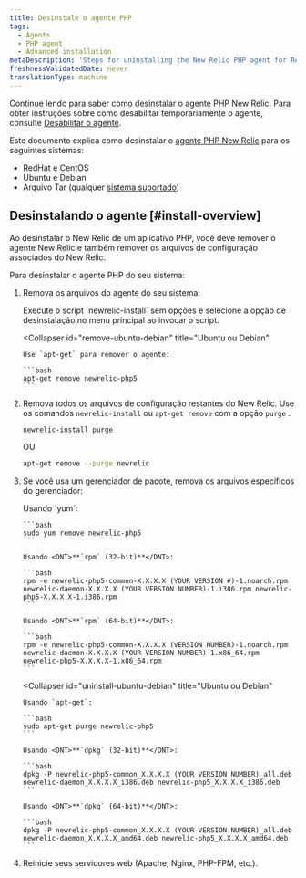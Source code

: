 ```yaml
---
title: Desinstale o agente PHP
tags:
  - Agents
  - PHP agent
  - Advanced installation
metaDescription: 'Steps for uninstalling the New Relic PHP agent for RedHat, CentOS, Debian, Ubuntu and tarball'
freshnessValidatedDate: never
translationType: machine
---
```


Continue lendo para saber como desinstalar o agente PHP New Relic. Para obter instruções sobre como desabilitar temporariamente o agente, consulte [Desabilitar o agente](/docs/agents/manage-apm-agents/installation/disable-apm-agent#php).

Este documento explica como desinstalar o [agente PHP New Relic](/docs/agents/php-agent/getting-started/new-relic-php) para os seguintes sistemas:

* <DNT>RedHat</DNT> e <DNT>CentOS</DNT>
* <DNT>Ubuntu</DNT> e <DNT>Debian</DNT>
* Arquivo Tar (qualquer [sistema suportado](/docs/agents/php-agent/getting-started/php-agent-compatibility-requirements#operating-systems))

## Desinstalando o agente [#install-overview]

Ao desinstalar o New Relic de um aplicativo PHP, você deve remover o agente New Relic e também remover os arquivos de configuração associados do New Relic.

Para desinstalar o agente PHP do seu sistema:

1. Remova os arquivos do agente do seu sistema:

   <CollapserGroup>
     <Collapser
       id="remove-redhat-centos"
       title="RedHat ou CentOS"
     >
       Execute o script `newrelic-install` sem opções e selecione a opção de desinstalação no menu principal ao invocar o script.
     </Collapser>

     <Collapser
       id="remove-ubuntu-debian"
       title="Ubuntu ou Debian"
     >
       Use `apt-get` para remover o agente:

       ```bash
       apt-get remove newrelic-php5
       ```
     </Collapser>
   </CollapserGroup>

2. Remova todos os arquivos de configuração restantes do New Relic. Use os comandos `newrelic-install` ou `apt-get remove` com a opção `purge` .

   ```bash
   newrelic-install purge
   ```

   OU

   ```bash
   apt-get remove --purge newrelic
   ```

3. Se você usa um gerenciador de pacote, remova os arquivos específicos do gerenciador:

   <CollapserGroup>
     <Collapser
       id="uninstall-redhat-centos"
       title="RedHat ou CentOS"
     >
       Usando `yum`:

       ```bash
       sudo yum remove newrelic-php5
       ```

       Usando <DNT>**`rpm` (32-bit)**</DNT>:

       ```bash
       rpm -e newrelic-php5-common-X.X.X.X (YOUR VERSION #)-1.noarch.rpm newrelic-daemon-X.X.X.X (YOUR VERSION NUMBER)-1.i386.rpm newrelic-php5-X.X.X.X-1.i386.rpm
       ```

       Usando <DNT>**`rpm` (64-bit)**</DNT>:

       ```bash
       rpm -e newrelic-php5-common-X.X.X.X (VERSION NUMBER)-1.noarch.rpm newrelic-daemon-X.X.X.X (YOUR VERSION NUMBER)-1.x86_64.rpm newrelic-php5-X.X.X.X-1.x86_64.rpm
       ```
     </Collapser>

     <Collapser
       id="uninstall-ubuntu-debian"
       title="Ubuntu ou Debian"
     >
       Usando `apt-get`:

       ```bash
       sudo apt-get purge newrelic-php5
       ```

       Usando <DNT>**`dpkg` (32-bit)**</DNT>:

       ```bash
       dpkg -P newrelic-php5-common_X.X.X.X (YOUR VERSION NUMBER)_all.deb newrelic-daemon_X.X.X.X_i386.deb newrelic-php5_X.X.X.X_i386.deb
       ```

       Usando <DNT>**`dpkg` (64-bit)**</DNT>:

       ```bash
       dpkg -P newrelic-php5-common_X.X.X.X (YOUR VERSION NUMBER)_all.deb newrelic-daemon_X.X.X.X_amd64.deb newrelic-php5_X.X.X.X_amd64.deb
       ```
     </Collapser>
   </CollapserGroup>

4. Reinicie seus servidores web (Apache, Nginx, PHP-FPM, etc.).
